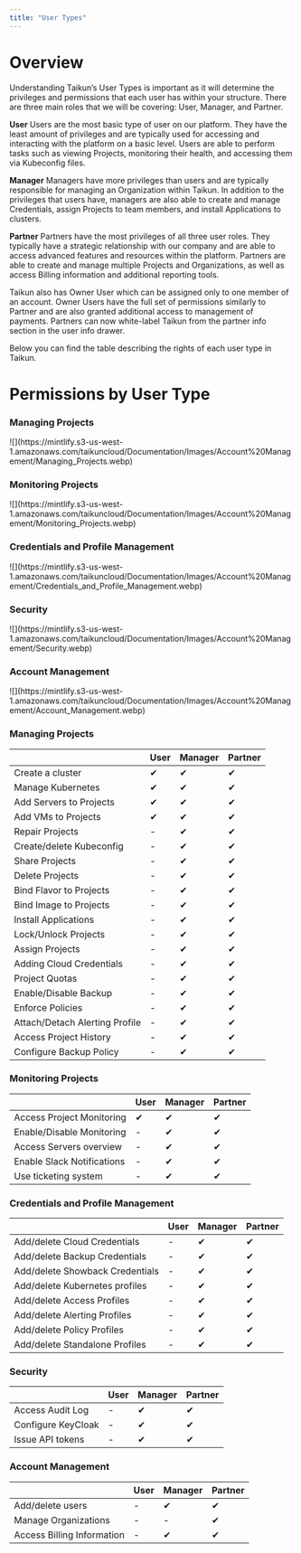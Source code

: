 ```yaml
---
title: "User Types"
---
```


# Overview

Understanding Taikun’s User Types is important as it will determine the privileges and permissions that each user has within your structure. There are three main roles that we will be covering: User, Manager, and Partner.

<Icon icon="user" iconType="solid" /> **User**
Users are the most basic type of user on our platform. They have the least amount of privileges and are typically used for accessing and interacting with the platform on a basic level. Users are able to perform tasks such as viewing Projects, monitoring their health, and accessing them via Kubeconfig files.

<Icon icon="user-tie" iconType="solid" /> **Manager**
Managers have more privileges than users and are typically responsible for managing an Organization within Taikun. In addition to the privileges that users have, managers are also able to create and manage Credentials, assign Projects to team members, and install Applications to clusters.

<Icon icon="handshake" iconType="solid" /> **Partner**
Partners have the most privileges of all three user roles. They typically have a strategic relationship with our company and are able to access advanced features and resources within the platform. Partners are able to create and manage multiple Projects and Organizations, as well as access Billing information and additional reporting tools.

<Tip>Taikun also has Owner User which can be assigned only to one member of an account. Owner Users have the full set of permissions similarly to Partner and are also granted additional access to management of payments.</Tip>
<Note>Partners can now white-label Taikun from the partner info section in the user info drawer.</Note>

Below you can find the table describing the rights of each user type in Taikun.

# Permissions by User Type

### Managing Projects

<Frame caption="Managing Projects">
  ![](https://mintlify.s3-us-west-1.amazonaws.com/taikuncloud/Documentation/Images/Account%20Management/Managing_Projects.webp)
</Frame>

### Monitoring Projects

<Frame caption="Monitoring Projects">
  ![](https://mintlify.s3-us-west-1.amazonaws.com/taikuncloud/Documentation/Images/Account%20Management/Monitoring_Projects.webp)
</Frame>

### Credentials and Profile Management

<Frame caption="Credentials and Profile Management">
  ![](https://mintlify.s3-us-west-1.amazonaws.com/taikuncloud/Documentation/Images/Account%20Management/Credentials_and_Profile_Management.webp)
</Frame>

### Security

<Frame caption="Security">
  ![](https://mintlify.s3-us-west-1.amazonaws.com/taikuncloud/Documentation/Images/Account%20Management/Security.webp)
</Frame>

### Account Management

<Frame caption="Account Management">
  ![](https://mintlify.s3-us-west-1.amazonaws.com/taikuncloud/Documentation/Images/Account%20Management/Account_Management.webp)
</Frame>

### Managing Projects

|                                | User | Manager | Partner |
| ------------------------------ | ---- | ------- | ------- |
| Create a cluster               | ✔    | ✔       | ✔       |
| Manage Kubernetes              | ✔    | ✔       | ✔       |
| Add Servers to Projects        | ✔    | ✔       | ✔       |
| Add VMs to Projects            | ✔    | ✔       | ✔       |
| Repair Projects                | -    | ✔       | ✔       |
| Create/delete Kubeconfig       | -    | ✔       | ✔       |
| Share Projects                 | -    | ✔       | ✔       |
| Delete Projects                | -    | ✔       | ✔       |
| Bind Flavor to Projects        | -    | ✔       | ✔       |
| Bind Image to Projects         | -    | ✔       | ✔       |
| Install Applications           | -    | ✔       | ✔       |
| Lock/Unlock Projects           | -    | ✔       | ✔       |
| Assign Projects                | -    | ✔       | ✔       |
| Adding Cloud Credentials       | -    | ✔       | ✔       |
| Project Quotas                 | -    | ✔       | ✔       |
| Enable/Disable Backup          | -    | ✔       | ✔       |
| Enforce Policies               | -    | ✔       | ✔       |
| Attach/Detach Alerting Profile | -    | ✔       | ✔       |
| Access Project History         | -    | ✔       | ✔       |
| Configure Backup Policy        | -    | ✔       | ✔       |

### Monitoring Projects

|                            | User | Manager | Partner |
| -------------------------- | ---- | ------- | ------- |
| Access Project Monitoring  | ✔    | ✔       | ✔       |
| Enable/Disable Monitoring  | -    | ✔       | ✔       |
| Access Servers overview    | -    | ✔       | ✔       |
| Enable Slack Notifications | -    | ✔       | ✔       |
| Use ticketing system       | -    | ✔       | ✔       |

### Credentials and Profile Management

|                                 | User | Manager | Partner |
| ------------------------------- | ---- | ------- | ------- |
| Add/delete Cloud Credentials    | -    | ✔       | ✔       |
| Add/delete Backup Credentials   | -    | ✔       | ✔       |
| Add/delete Showback Credentials | -    | ✔       | ✔       |
| Add/delete Kubernetes profiles  | -    | ✔       | ✔       |
| Add/delete Access Profiles      | -    | ✔       | ✔       |
| Add/delete Alerting Profiles    | -    | ✔       | ✔       |
| Add/delete Policy Profiles      | -    | ✔       | ✔       |
| Add/delete Standalone Profiles  | -    | ✔       | ✔       |

### Security

|                                | User | Manager | Partner |
| ------------------------------ | ---- | ------- | ------- |
| Access Audit Log               | -    | ✔       | ✔       |
| Configure KeyCloak             | -    | ✔       | ✔       |
| Issue API tokens               | -    | ✔       | ✔       |


### Account Management

|                                | User | Manager | Partner |
| ------------------------------ | ---- | ------- | ------- |
| Add/delete users               | -    | ✔       | ✔       |
| Manage Organizations           | -    | -       | ✔       |
| Access Billing Information     | -    | ✔       | ✔       |
